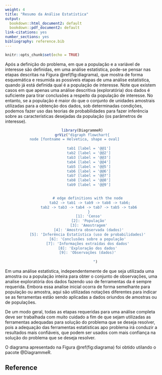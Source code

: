 ```yaml
---
weight: 4
title: "Resumo da Análise Estatística"
output:
  bookdown::html_document2: default
  bookdown::pdf_document2: default
link-citations: yes
number_sections: yes
bibliography: reference.bib
---
```


```r
knitr::opts_chunk$set(echo = TRUE)
```

Após a definição do problema, em que a população e a variável de interesse são definidas, em uma análise estatística, pode-se pensar nas etapas descritas na Figura \@ref(fig:diagrama), que mostra de forma esquemática e resumida as possíveis etapas de uma análise estatística, quando já está definida qual é a população de interesse. Note que existem casos em que apenas uma análise descritiva (exploratória) dos dados é suficiente para tirar conclusões a respeito da população de interesse. No entanto, se a população é maior do que o conjunto de unidades amostrais utilizadas para a obtenção dos dados, sob determinadas condições, podemos fazer uso das teorias de probabilidades para fazer inferência sobre as características desejadas da população (os parâmetros de interesse).

<center> 



```r
library(DiagrammeR)
grViz("digraph flowchart{
    node [fontname = Helvetica, shape = oval]           
      
      tab1 [label = '@@1']
      tab2 [label = '@@2']
      tab3 [label = '@@3']
      tab4 [label = '@@4']
      tab5 [label = '@@5']
      tab6 [label = '@@6']
      tab7 [label = '@@7']
      tab8 [label = '@@8']
      tab9 [label = '@@9']
         

      # edge definitions with the node 
       tab2 -> tab1 -> tab9 -> tab8 -> tab6;
      tab2 -> tab3 -> tab4 -> tab7 -> tab5 -> tab6
      }
      [1]: 'Censo'
      [2]: 'População'
      [3]: 'Amostragem'
      [4]: 'Amostra observada (dados)'
      [5]: 'Inferência Estatística (uso de probabilidades)' 
      [6]: 'Conclusões sobre a população' 
      [7]: 'Informações extraídas dos dados' 
      [8]: 'Exploração dos dados' 
      [9]: 'Observações (dados)' 
       
            ")
```

</center> 

Em uma análise estatística, independentemente de que seja utilizada uma amostra ou a população inteira para obter o conjunto de observações,  uma analise exploratória dos dados fazendo uso de ferramentas da \textbf{estatística descritiva} é sempre requerida. Embora essa analise inicial ocorra de forma semelhante para população ou amostra, aqui são utilizadas notações diferentes para indicar se as ferramentas estão sendo aplicadas a dados oriundos de amostras ou de populações.


De um modo geral, todas as etapas requeridas para uma análise completa deve ser trabalhada com muito cuidado a fim de que sejam utilizadas as ferramentas adequadas para solução do problema que se deseja resolver, pois a adequação das ferramentas estatísticas apo problema irá conduzir a resultados mais confiáveis, que podem ser usados com mais confiança na solução do problema que se deseja resolver.





O diagrama apresentado na Figura \@ref(fig:diagrama) foi obtido utilando o pacote @DiagrammeR.

## Reference